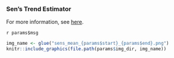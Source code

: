 ### Sen's Trend Estimator

For more information, see [here](https://rileywheadon.github.io/ffa-docs/eda-trend-ams-mean/#sens-trend-estimator). 

`r params$msg`

<!-- Render the figure. -->
```r
img_name <- glue("sens_mean_{params$start}_{params$end}.png")
knitr::include_graphics(file.path(params$img_dir, img_name))
```


